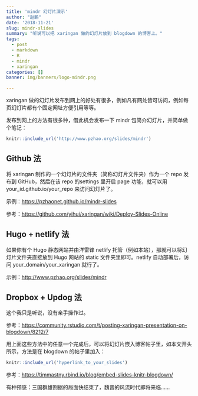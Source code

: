 ```yaml
---
title: 'mindr 幻灯片演示'
author: "赵鹏"
date: '2018-11-21'
slug: mindr-slides
summary: "听说可以把 xaringan 做的幻灯片放到 blogdown 的博客上。"
tags:
  - post
  - markdown
  - R
  - mindr
  - xaringan
categories: []
banner: img/banners/logo-mindr.png

---
```


xaringan 做的幻灯片发布到网上的好处有很多，例如凡有网处皆可访问，例如每页幻灯片都有个固定网址方便引用等等。

发布到网上的方法有很多种，借此机会发布一下 mindr 包简介幻灯片，并简单做个笔记：

<!--more-->


```r
knitr::include_url('http://www.pzhao.org/slides/mindr')
```

## Github 法

将 xaringan 制作的一个幻灯片的文件夹（简称幻灯片文件夹）作为一个 repo 发布到 GitHub，然后在该 repo 的settings 里开启 page 功能，就可以用 your_id.github.io/your_repo 来访问幻灯片了。

示例：<https://pzhaonet.github.io/mindr-slides>

参考：<https://github.com/yihui/xaringan/wiki/Deploy-Slides-Online>

## Hugo + netlify 法

如果你有个 Hugo 静态网站并由洋雷锋 netlify 托管（例如本站），那就可以将幻灯片文件夹直接放到 Hugo 网站的 static 文件夹里即可。netlify 自动部署后，访问 your_domain/your_xaringan 就行了。

示例：<http://www.pzhao.org/slides/mindr>

## Dropbox + Updog 法

这个我只是听说，没有亲手操作过。

参考：<https://community.rstudio.com/t/posting-xaringan-presentation-on-blogdown/8212/7>

用上面这些方法中的任意一个完成后，可以将幻灯片嵌入博客帖子里，如本文开头所示，方法是在 blogdown 的帖子里加入：

```r
knitr::include_url('hyperlink_to_your_slides')
```

参考：<https://timmastny.rbind.io/blog/embed-slides-knitr-blogdown/>

有种预感：三国群雄割据的局面快结束了，魏晋的风流时代即将来临……